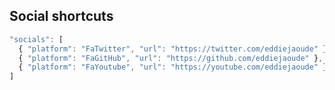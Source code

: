 
## Social shortcuts

```js
"socials": [
  { "platform": "FaTwitter", "url": "https://twitter.com/eddiejaoude" },
  { "platform": "FaGitHub", "url": "https://github.com/eddiejaoude" },
  { "platform": "FaYoutube", "url": "https://youtube.com/eddiejaoude" }
]
```

